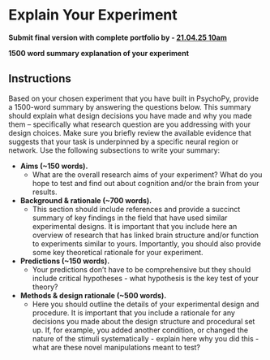 # Explain Your Experiment

**Submit final version with complete portfolio by - [21.04.25 10am]{.underline}**

**1500 word summary explanation of your experiment**

## Instructions

Based on your chosen experiment that you have built in PsychoPy, provide a 1500-word summary by answering the questions below. This summary should explain what design decisions you have made and why you made them -- specifically what research question are you addressing with your design choices. Make sure you briefly review the available evidence that suggests that your task is underpinned by a specific neural region or network. Use the following subsections to write your summary:

-   **Aims (\~150 words).**
    -   What are the overall research aims of your experiment? What do you hope to test and find out about cognition and/or the brain from your results.
-   **Background & rationale (\~700 words).**
    -   This section should include references and provide a succinct summary of key findings in the field that have used similar experimental designs. It is important that you include here an overview of research that has linked brain structure and/or function to experiments similar to yours. Importantly, you should also provide some key theoretical rationale for your experiment.\
-   **Predictions (\~150 words).**
    -   Your predictions don't have to be comprehensive but they should include critical hypotheses - what hypothesis is the key test of your theory?
-   **Methods & design rationale (\~500 words).**
    -   Here you should outline the details of your experimental design and procedure. It is important that you include a rationale for any decisions you made about the design structure and procedural set up. If, for example, you added another condition, or changed the nature of the stimuli systematically - explain here why you did this - what are these novel manipulations meant to test?
